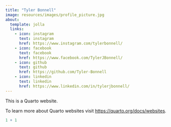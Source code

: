 ```yaml
---
title: "Tyler Bonnell"
image: resources/images/profile_picture.jpg
about: 
  template: jolla
  links:
    - icon: instagram
      text: instagram
      href: https://www.instagram.com/tylerbonnell/
    - icon: facebook
      text: facebook
      href: https://www.facebook.com/TylerJBonnell/
    - icon: github
      text: github
      href: https://github.com/Tyler-Bonnell
    - icon: linkedin
      text: linkedin
      href: https://www.linkedin.com/in/tylerjbonnell/
---
```


This is a Quarto website.

To learn more about Quarto websites visit <https://quarto.org/docs/websites>.

```r
1 + 1
```
